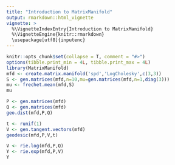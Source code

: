 ```yaml
---
title: "Introduction to MatrixManifold"
output: rmarkdown::html_vignette
vignette: >
  %\VignetteIndexEntry{Introduction to MatrixManifold}
  %\VignetteEngine{knitr::rmarkdown}
  \usepackage[utf8]{inputenc}
---
```


```r
knitr::opts_chunk$set(collapse = T, comment = "#>")
options(tibble.print_min = 4L, tibble.print_max = 4L)
library(MatrixManifold)
mfd <- create.matrix.manifold('spd','LogCholesky',c(3,3))
S <- gen.matrices(mfd,n=10,mu=gen.matrices(mfd,n=1,diag(3)))
mu <- frechet.mean(mfd,S)
mu

P <- gen.matrices(mfd)
Q <- gen.matrices(mfd)
geo.dist(mfd,P,Q)

t <- runif(1)
V <- gen.tangent.vectors(mfd)
geodesic(mfd,P,V,t)

V <- rie.log(mfd,P,Q)
Y <- rie.exp(mfd,P,V)
Y
```
